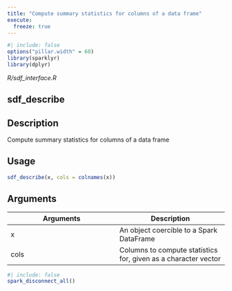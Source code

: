 ```yaml
---
title: "Compute summary statistics for columns of a data frame"
execute:
  freeze: true
---
```


```r
#| include: false
options("pillar.width" = 60)
library(sparklyr) 
library(dplyr)
```

*R/sdf_interface.R*

## sdf_describe

## Description
Compute summary statistics for columns of a data frame 


## Usage
```r
sdf_describe(x, cols = colnames(x)) 
```

## Arguments
|Arguments|Description|
|---|---|
| x | An object coercible to a Spark DataFrame |
| cols | Columns to compute statistics for, given as a character vector |








```r
#| include: false
spark_disconnect_all()
```
